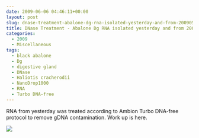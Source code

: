 ```yaml
---
date: 2009-06-06 04:46:11+00:00
layout: post
slug: dnase-treatment-abalone-dg-rna-isolated-yesterday-and-from-20090518
title: DNase Treatment - Abalone Dg RNA isolated yesterday and from 20090518
categories:
  - 2009
  - Miscellaneous
tags:
  - black abalone
  - Dg
  - digestive gland
  - DNase
  - Haliotis cracherodii
  - NanoDrop1000
  - RNA
  - Turbo DNA-free
---
```


RNA from yesterday was treated according to Ambion Turbo DNA-free protocol to remove gDNA contamination. Work up is here.

![](https://eagle.fish.washington.edu/Arabidopsis/RNA%20Spec%20Readings/20090605%20DNased%20RNA%20SJW-02.jpg)
